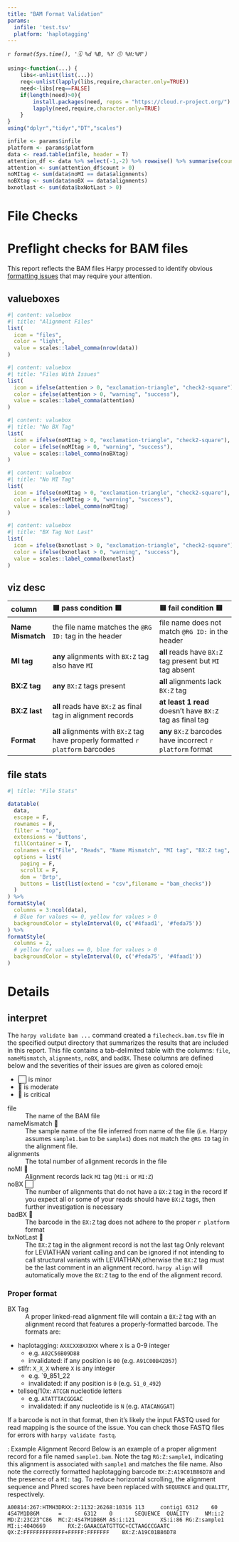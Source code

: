 ```yaml
---
title: "BAM Format Validation"
params:
  infile: 'test.tsv'
  platform: 'haplotagging'
---
```

_`r format(Sys.time(), '🗓️ %d %B, %Y 🕔 %H:%M')`_

```r
using<-function(...) {
    libs<-unlist(list(...))
    req<-unlist(lapply(libs,require,character.only=TRUE))
    need<-libs[req==FALSE]
    if(length(need)>0){ 
        install.packages(need, repos = "https://cloud.r-project.org/")
        lapply(need,require,character.only=TRUE)
    }
}
using("dplyr","tidyr","DT","scales")
```

```r
infile <- params$infile
platform <- params$platform
data <- read.table(infile, header = T)
attention_df <- data %>% select(-1,-2) %>% rowwise() %>% summarise(count = sum(c(nameMismatch, noBX, badBX)))
attention <- sum(attention_df$count > 0)
noMItag <- sum(data$noMI == data$alignments)
noBXtag <- sum(data$noBX == data$alignments)
bxnotlast <- sum(data$bxNotLast > 0)
```
# File Checks
<h1> Preflight checks for BAM files </h1>

This report reflects the BAM files Harpy processed to identify obvious
[formatting issues](#details) that may require your attention.

## valueboxes
```r
#| content: valuebox
#| title: "Alignment Files"
list(
  icon = "files",
  color = "light",
  value = scales::label_comma(nrow(data))
)
```

```r
#| content: valuebox
#| title: "Files With Issues"
list(
  icon = ifelse(attention > 0, "exclamation-triangle", "check2-square"),
  color = ifelse(attention > 0, "warning", "success"),
  value = scales::label_comma(attention)
)
```

```r
#| content: valuebox
#| title: "No BX Tag"
list(
  icon = ifelse(noMItag > 0, "exclamation-triangle", "check2-square"),
  color = ifelse(noMItag > 0, "warning", "success"),
  value = scales::label_comma(noBXtag)
)
```

```r
#| content: valuebox
#| title: "No MI Tag"
list(
  icon = ifelse(noMItag > 0, "exclamation-triangle", "check2-square"),
  color = ifelse(noMItag > 0, "warning", "success"),
  value = scales::label_comma(noMItag)
)
```

```r
#| content: valuebox
#| title: "BX Tag Not Last"
list(
  icon = ifelse(bxnotlast > 0, "exclamation-triangle", "check2-square"),
  color = ifelse(bxnotlast > 0, "warning", "success"),
  value = scales::label_comma(bxnotlast)
)
```

## viz desc

| column           | 🟦 pass condition 🟦                                                               | 🟨 fail condition 🟨                                      |
| :--------------- | :--------------------------------------------------------------------------------- | :-------------------------------------------------------- |
| **Name Mismatch**   | the file name matches the `@RG ID:` tag in the header                           | file name does not match `@RG ID:` in the header          |
| **MI tag**       | **any** alignments with `BX:Z` tag also have `MI`                                  | **all** reads have `BX:Z` tag present but `MI` tag absent |
| **BX:Z tag**     | **any** `BX:Z` tags present                                                        | **all** alignments lack `BX:Z` tag                        |
| **BX:Z last**    | **all** reads have `BX:Z` as final tag in alignment records                        | **at least 1 read** doesn't have `BX:Z` tag as final tag  |
| **Format** | **all** alignments with `BX:Z` tag have properly formatted `r platform` barcodes        | **any** `BX:Z` barcodes have incorrect `r platform` format  |

## file stats
```r
#| title: "File Stats"

datatable(
  data,
  escape = F,
  rownames = F,
  filter = "top",
  extensions = 'Buttons',
  fillContainer = T,
  colnames = c("File", "Reads", "Name Mismatch", "MI tag", "BX:Z tag", "BX:Z last", "Format"),
  options = list(
    paging = F,
    scrollX = F,
    dom = 'Brtp',
    buttons = list(list(extend = "csv",filename = "bam_checks"))
  )
) %>%
formatStyle(
  columns = 3:ncol(data),
  # Blue for values <= 0, yellow for values > 0
  backgroundColor = styleInterval(0, c('#4faad1', '#feda75'))
) %>%
formatStyle(
  columns = 2,
  # yellow for values == 0, blue for values > 0
  backgroundColor = styleInterval(0, c('#feda75', '#4faad1'))
)
```

# Details
## interpret
::: {.card title="Interpreting the Data"}

The `harpy validate bam ...` command created a `filecheck.bam.tsv` file in the specified
output directory that summarizes the results that are included in this report.
This file contains a tab-delimited table with the columns: `file`,	`nameMismatch`, `alignments`,	`noBX`, and	`badBX`.
These columns are defined below and the severities of their issues are given as colored emoji:

- ⬜ is minor
- 🔶 is moderate
- 🛑 is critical

file
: The name of the BAM file

nameMismatch 🛑
: The sample name of the file inferred from name of the file (i.e. Harpy assumes `sample1.bam` to be `sample1`) does not match the `@RG ID` tag in the alignment file.

alignments
: The total number of alignment records in the file

noMI 🛑
: Alignment records lack `MI` tag (`MI:i` or `MI:Z`)

noBX ⬜
: The number of alignments that do not have a `BX:Z` tag in the record
If you expect all or some of your reads should have `BX:Z` tags, then further investigation is necessary

badBX 🛑
: The barcode in the `BX:Z` tag does not adhere to the proper `r platform` format

bxNotLast 🔶
: The `BX:Z` tag in the alignment record is not the last tag
Only relevant for LEVIATHAN variant calling and can be ignored if not intending to call
structural variants with LEVIATHAN,otherwise the `BX:Z` tag must be the last comment in an alignment
record. `harpy align` will automatically move the `BX:Z` tag to the end of the alignment record.
:::

### Proper format {.no-title}
::: {.card title="Proper BAM format"}

BX Tag
: A proper linked-read alignment file will contain a `BX:Z` tag with an alignment record
that features a properly-formatted barcode. The formats are:

- haplotagging: `AXXCXXBXXDXX` where `X` is a 0-9 integer
  - e.g. `A02C56B09D88`
  - invalidated: if any position is `00` (e.g. `A91C00B42D57`)
- stlfr: `X_X_X` where `X` is any integer
  - e.g. `9_851_22 
  - invalidated: if any position is `0` (e.g. `51_0_492`)
- tellseq/10x: `ATCGN` nucleotide letters
  - e.g. `ATATTTACGGGAC`
  - invalidated: if any nucleotide is `N` (e.g. `ATACANGGAT`)

If a barcode is not in that format, then it's likely the input FASTQ used for read mapping is the source of the
issue. You can check those FASTQ files for errors with `harpy validate fastq`. 

: Example Alignment Record
Below is an example of a proper alignment record for a file named `sample1.bam`.
Note the tag `RG:Z:sample1`, indicating this alignment is associated with `sample1` and
matches the file name. Also note the correctly formatted haplotagging barcode `BX:Z:A19C01B86D78`
and the presence of a `MI:` tag. To reduce horizontal scrolling, the alignment sequence and Phred
scores have been replaced with `SEQUENCE` and `QUALITY`, respectively.

```
A00814:267:HTMH3DRXX:2:1132:26268:10316 113     contig1 6312    60      4S47M1D86M      =       6312    0       SEQUENCE  QUALITY     NM:i:2  MD:Z:23C23^C86  MC:Z:4S47M1D86M AS:i:121        XS:i:86 RG:Z:sample1   MI:i:4040669       RX:Z:GAAACGATGTTGC+CCTAAGCCGAATC        QX:Z:FFFFFFFFFFFFF+FFFFF:FFFFFFF    BX:Z:A19C01B86D78
```

:::